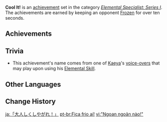 {{Achievement Set Infobox
|primogems    = {{Achievement/Primogems|Cool It!}}
|total        = {{Achievement/Total|Cool It!}}
|category     = Elemental Specialist: Series I
}}
'''Cool It!''' is an [[achievement]] set in the category ''[[Elemental Specialist: Series I]]''. The achievements are earned by keeping an opponent [[Frozen]] for over ten seconds.

==Achievements==
{{Achievements by Category Table|Cool It!}}
<!--
==Notes==
-->
==Trivia==
* This achievement's name comes from one of [[Kaeya]]'s [[Kaeya/Voice-Overs|voice-overs]] that may play upon using his [[Frostgnaw|Elemental Skill]].
<!--
==Video Guides==
{{EVT
|video1   = 
|caption1 = 
}}
-->
==Other Languages==
{{Other Languages
|en      = Cool It!
|zhs     = 「老实点！」
|zhs_rm  = "Lǎoshí Diǎn!"
|zht     = 「老實點！」
|zht_rm  = "Lǎoshí Diǎn!"
|zh_tl   = "Behave Yourself!"
|ja      = 「大人しくしやがれ！」
|ja_rm   = "Otonashiku Shiyagare!"
|ja_tl   = "Behave Yourself!"
|ko      = 「얌전히 있어!」
|ko_tl   = "Be Good!"
|es      = “¡Enfríalo!”
|es_tl   = "Cool It Down!"
|fr      = Gardons la tête froide&nbsp;!
|fr_tl   = Let's Keep a Cool Head!
|ru      = «Остынь!»
|ru_tl   = "Cool Down!"
|th      = "ทำตัวดี ๆ หน่อย!"
|th_rm   = "Thamtuadi Di Noi!"
|th_tl   = 
|vi      = "Ngoan ngoãn nào!"
|vi_tl   = 
|de      = „Nimm das!“
|de_tl   = "Take That!"
|id      = Bekukan Dia!
|id_tl   = Freeze (Him/Her)!
|pt      = Fica frio aí!
|pt_tl   = 
|tr      = Bu Ne Soğuk Böyle!
|tr_tl   = What's This Cold Here!
|it      = Freddalo!
|it_tl   = 
}}

==Change History==
{{Change History|1.0}}
<!--
==References==
{{Reflist}}
-->

[[ja:「大人しくしやがれ！」]]
[[pt-br:Fica frio aí!]]
[[vi:"Ngoan ngoãn nào!"]]